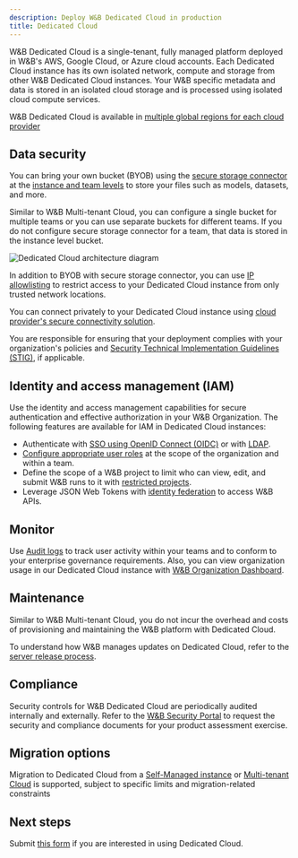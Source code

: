 ```yaml
---
description: Deploy W&B Dedicated Cloud in production
title: Dedicated Cloud
---
```


W&B Dedicated Cloud is a single-tenant, fully managed platform deployed in W&B's AWS, Google Cloud, or Azure cloud accounts. Each Dedicated Cloud instance has its own isolated network, compute and storage from other W&B Dedicated Cloud instances. Your W&B specific metadata and data is stored in an isolated cloud storage and is processed using isolated cloud compute services. 

W&B Dedicated Cloud is available in [multiple global regions for each cloud provider](./dedicated_regions)

## Data security 

You can bring your own bucket (BYOB) using the [secure storage connector](/platform/hosting/data-security/secure-storage-connector) at the [instance and team levels](/platform/hosting/data-security/secure-storage-connector#configuration-options) to store your files such as models, datasets, and more.

Similar to W&B Multi-tenant Cloud, you can configure a single bucket for multiple teams or you can use separate buckets for different teams. If you do not configure secure storage connector for a team, that data is stored in the instance level bucket.

<Frame>
    <img src="/images/hosting/dedicated_cloud_arch.png" alt="Dedicated Cloud architecture diagram"  />
</Frame>

In addition to BYOB with secure storage connector, you can use [IP allowlisting](/platform/hosting/data-security/ip-allowlisting) to restrict access to your Dedicated Cloud instance from only trusted network locations. 

You can connect privately to your Dedicated Cloud instance using [cloud provider's secure connectivity solution](/platform/hosting/data-security/private-connectivity).

You are responsible for ensuring that your deployment complies with your organization's policies and [Security Technical Implementation Guidelines (STIG)](https://en.wikipedia.org/wiki/Security_Technical_Implementation_Guide), if applicable.

## Identity and access management (IAM)

Use the identity and access management capabilities for secure authentication and effective authorization in your W&B Organization. The following features are available for IAM in Dedicated Cloud instances:

* Authenticate with [SSO using OpenID Connect (OIDC)](/platform/hosting/iam/sso) or with [LDAP](/platform/hosting/iam/ldap).
* [Configure appropriate user roles](/platform/hosting/iam/access-management/manage-organization#assign-or-update-a-users-role) at the scope of the organization and within a team.
* Define the scope of a W&B project to limit who can view, edit, and submit W&B runs to it with [restricted projects](/platform/hosting/iam/access-management/restricted-projects).
* Leverage JSON Web Tokens with [identity federation](/platform/hosting/iam/identity_federation) to access W&B APIs.

## Monitor

Use [Audit logs](/platform/hosting/monitoring-usage/audit-logging) to track user activity within your teams and to conform to your enterprise governance requirements. Also, you can view organization usage in our Dedicated Cloud instance with [W&B Organization Dashboard](/platform/hosting/monitoring-usage/org_dashboard).

## Maintenance

Similar to W&B Multi-tenant Cloud, you do not incur the overhead and costs of provisioning and maintaining the W&B platform with Dedicated Cloud.

To understand how W&B manages updates on Dedicated Cloud, refer to the [server release process](/platform/hosting/server-upgrade-process).

## Compliance

Security controls for W&B Dedicated Cloud are periodically audited internally and externally. Refer to the [W&B Security Portal](https://security.wandb.ai/) to request the security and compliance documents for your product assessment exercise.

## Migration options

Migration to Dedicated Cloud from a [Self-Managed instance](/platform/hosting/hosting-options/self-managed) or [Multi-tenant Cloud](/platform/hosting/hosting-options/multi_tenant_cloud) is supported, subject to specific limits and migration-related constraints

## Next steps

Submit [this form](https://wandb.ai/site/for-enterprise/dedicated-saas-trial) if you are interested in using Dedicated Cloud.
